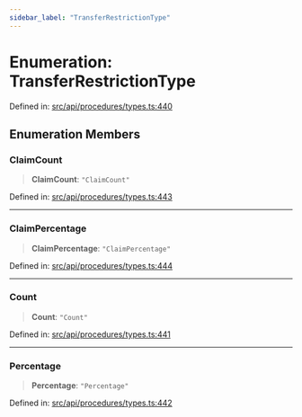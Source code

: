```yaml
---
sidebar_label: "TransferRestrictionType"
---
```


# Enumeration: TransferRestrictionType

Defined in: [src/api/procedures/types.ts:440](https://github.com/PolymeshAssociation/polymesh-sdk/blob/bee6a2fe7a8ce5db42a6982e793782182cde2153/src/api/procedures/types.ts#L440)

## Enumeration Members

### ClaimCount

> **ClaimCount**: `"ClaimCount"`

Defined in: [src/api/procedures/types.ts:443](https://github.com/PolymeshAssociation/polymesh-sdk/blob/bee6a2fe7a8ce5db42a6982e793782182cde2153/src/api/procedures/types.ts#L443)

***

### ClaimPercentage

> **ClaimPercentage**: `"ClaimPercentage"`

Defined in: [src/api/procedures/types.ts:444](https://github.com/PolymeshAssociation/polymesh-sdk/blob/bee6a2fe7a8ce5db42a6982e793782182cde2153/src/api/procedures/types.ts#L444)

***

### Count

> **Count**: `"Count"`

Defined in: [src/api/procedures/types.ts:441](https://github.com/PolymeshAssociation/polymesh-sdk/blob/bee6a2fe7a8ce5db42a6982e793782182cde2153/src/api/procedures/types.ts#L441)

***

### Percentage

> **Percentage**: `"Percentage"`

Defined in: [src/api/procedures/types.ts:442](https://github.com/PolymeshAssociation/polymesh-sdk/blob/bee6a2fe7a8ce5db42a6982e793782182cde2153/src/api/procedures/types.ts#L442)
